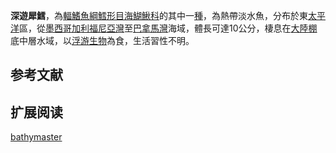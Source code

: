 {{Speciesbox
| name = 深遊犀鱈
| status = LC
| status_system = IUCN3.1
| genus = Bregmaceros
| species = bathymaster
| authority = Jordan & Bollman, 1890
| synonyms = *''Bregmaceros longipes'',Garman, 1899
}}

'''深遊犀鱈'''，為[[輻鰭魚綱|輻鰭魚綱]][[鱈形目|鱈形目]][[海鰗鰍科|海鰗鰍科]]的其中一[[種|種]]，為熱帶淡水魚，分布於東[[太平洋|太平洋]]區，從[[墨西哥|墨西哥]][[加利福尼亞灣|加利福尼亞灣]]至[[巴拿馬灣|巴拿馬灣]]海域，體長可達10公分，棲息在[[大陸棚|大陸棚]]底中層水域，以[[浮游生物|浮游生物]]為食，生活習性不明。

==参考文献==
{{reflist}}
{{FishBase_species|genus=Bregmaceros|species=bathymaster|year=2015|month=11}}

==扩展阅读==
{{refbegin}}
{{wikispecies-inline|Bregmaceros bathymaster|深遊犀鱈}}
{{refend}}
{{Wikispecies|Bregmaceros bathymaster}}
{{Taxonbar|from=Q2327109}}

[[Category:犀鱈屬|bathymaster]]


{{鱼类小作品}}